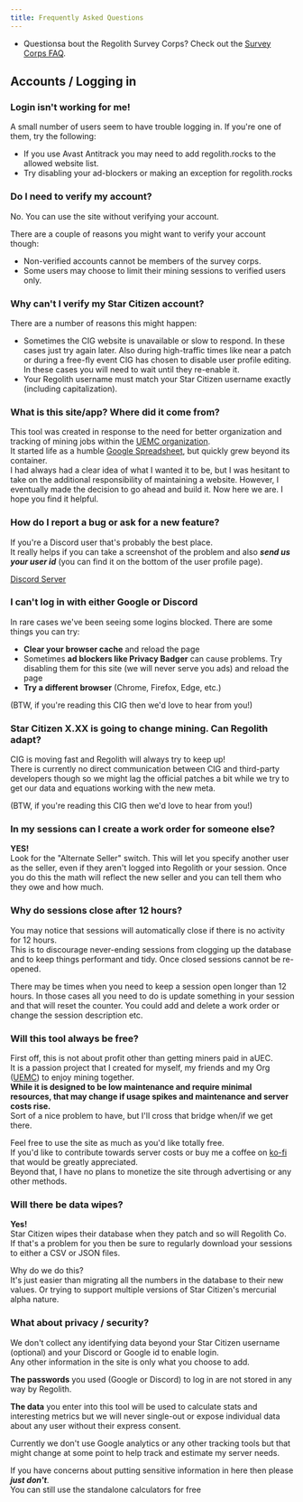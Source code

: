 ```yaml
---
title: Frequently Asked Questions
---
```


- Questionsa bout the Regolith Survey Corps? Check out the [Survey Corps FAQ](/survey-corps).

## Accounts / Logging in

### Login isn't working for me!
A small number of users seem to have trouble logging in. If you're one of them, try the following:
- If you use Avast Antitrack you may need to add regolith.rocks to the allowed website list.
- Try disabling your ad-blockers or making an exception for regolith.rocks

### Do I need to verify my account?

No. You can use the site without verifying your account.

There are a couple of reasons you might want to verify your account though:

- Non-verified accounts cannot be members of the survey corps.
- Some users may choose to limit their mining sessions to verified users only. 

### Why can't I verify my Star Citizen account?

There are a number of reasons this might happen:

- Sometimes the CIG website is unavailable or slow to respond. In these cases just try again later. Also during high-traffic times like near a patch or during a free-fly event CIG has chosen to disable user profile editing. In these cases you will need to wait until they re-enable it.
- Your Regolith username must match your Star Citizen username exactly (including capitalization).


### What is this site/app? Where did it come from?
This tool was created in response to the need for better organization and tracking of mining jobs within the [UEMC organization](https://robertsspaceindustries.com/orgs/UEMC).  
It started life as a humble [Google Spreadsheet](https://docs.google.com/spreadsheets/d/1Gb3gEjBZ90Aoo53H9oP4yTzbSU2pYKA_G_FSLbVbH10/edit#gid=1678166171), but quickly grew beyond its container.  
I had always had a clear idea of what I wanted it to be, but I was hesitant to take on the additional responsibility of maintaining a website. However, I eventually made the decision to go ahead and build it. Now here we are. I hope you find it helpful.


### How do I report a bug or ask for a new feature?
If you're a Discord user that's probably the best place.  
It really helps if you can take a screenshot of the problem and also **_send us your user id_** (you can find it on the bottom of the user profile page).

[Discord Server](https://discord.gg/6TKSYHNJha)


### I can't log in with either Google or Discord
In rare cases we've been seeing some logins blocked. There are some things you can try:
- **Clear your browser cache** and reload the page
- Sometimes **ad blockers like Privacy Badger** can cause problems. Try disabling them for this site (we will never serve you ads) and reload the page
- **Try a different browser** (Chrome, Firefox, Edge, etc.)

(BTW, if you're reading this CIG then we'd love to hear from you!)


### Star Citizen X.XX is going to change mining. Can Regolith adapt?

CIG is moving fast and Regolith will always try to keep up!  
There is currently no direct communication between CIG and third-party developers though so we might lag the official patches a bit while we try to get our data and equations working with the new meta.

(BTW, if you're reading this CIG then we'd love to hear from you!)


### In my sessions can I create a work order for someone else?

**YES!**  
Look for the "Alternate Seller" switch. This will let you specify another user as the seller, even if they aren't logged into Regolith or your session. Once you do this the math will reflect the new seller and you can tell them who they owe and how much.


### Why do sessions close after 12 hours?

You may notice that sessions will automatically close if there is no activity for 12 hours.  
This is to discourage never-ending sessions from clogging up the database and to keep things performant and tidy. Once closed sessions cannot be re-opened.

There may be times when you need to keep a session open longer than 12 hours. In those cases all you need to do is update something in your session and that will reset the counter. You could add and delete a work order or change the session description etc.


### Will this tool always be free?

First off, this is not about profit other than getting miners paid in aUEC.  
It is a passion project that I created for myself, my friends and my Org ([UEMC](https://robertsspaceindustries.com/orgs/UEMC)) to enjoy mining together.  
**While it is designed to be low maintenance and require minimal resources, that may change if usage spikes and maintenance and server costs rise.**  
Sort of a nice problem to have, but I'll cross that bridge when/if we get there.

Feel free to use the site as much as you'd like totally free.  
If you'd like to contribute towards server costs or buy me a coffee on [ko-fi](https://ko-fi.com/regolithco) that would be greatly appreciated.  
Beyond that, I have no plans to monetize the site through advertising or any other methods.


### Will there be data wipes?
**Yes!**  
Star Citizen wipes their database when they patch and so will Regolith Co.  
If that's a problem for you then be sure to regularly download your sessions to either a CSV or JSON files.

Why do we do this?  
It's just easier than migrating all the numbers in the database to their new values. Or trying to support multiple versions of Star Citizen's mercurial alpha nature.


### What about privacy / security?
We don't collect any identifying data beyond your Star Citizen username (optional) and your Discord or Google id to enable login.  
Any other information in the site is only what you choose to add.

**The passwords** you used (Google or Discord) to log in are not stored in any way by Regolith.

**The data** you enter into this tool will be used to calculate stats and interesting metrics but we will never single-out or expose individual data about any user without their express consent.

Currently we don't use Google analytics or any other tracking tools but that might change at some point to help track and estimate my server needs.

If you have concerns about putting sensitive information in here then please **_just don't_**.  
You can still use the standalone calculators for free